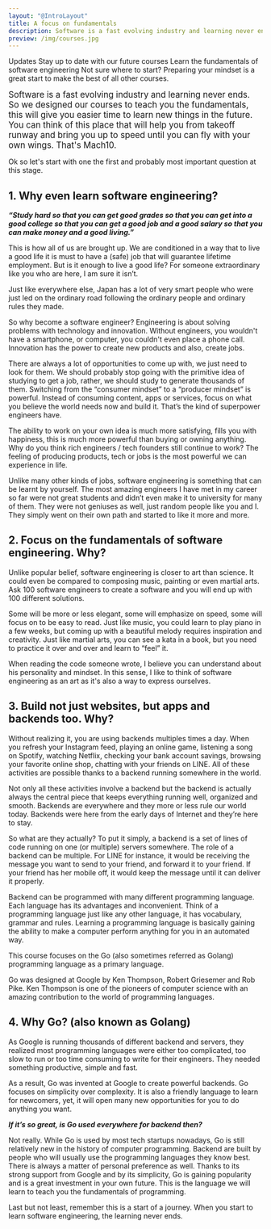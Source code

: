 ```yaml
---
layout: "@IntroLayout"
title: A focus on fundamentals
description: Software is a fast evolving industry and learning never ends. So we designed our courses to teach you the fundamentals, this will give you easier time to learn new things in the future.
preview: /img/courses.jpg
---
```


<CoursesList>
  <NoTag slot="updates-title">Updates</NoTag>
  <NoTag slot="updates-description">Stay up to date with our future courses</NoTag>
  <NoTag slot="title">Learn the fundamentals of software engineering</NoTag>
  <NoTag slot="description">Not sure where to start? Preparing your mindset is a great start to make the best of all other courses.</NoTag>
</CoursesList>

<CoursesIntro>
  <p><big>Software is a fast evolving industry and learning never ends. So we designed our courses to teach you the fundamentals, this will give you easier time to learn new things in the future. You can think of this place that will help you from takeoff runway and bring you up to speed until you can fly with your own wings. That's Mach10.</big></p>

  Ok so let's start with one the first and probably most important question at this stage.

  ## 1. Why even learn software engineering?

  _**“Study hard so that you can get good grades so that you can get into a good college so that you can get a good job and a good salary so that you can make money and a good living.”**_

  This is how all of us are brought up. We are conditioned in a way that to live a good life it is must to have a (safe) job that will guarantee lifetime employment. But is it enough to live a good life? For someone extraordinary like you who are here, I am sure it isn’t.

  Just like everywhere else, Japan has a lot of very smart people who were just led on the ordinary road following the ordinary people and ordinary rules they made.

  So why become a software engineer? Engineering is about solving problems with technology and innovation. Without engineers, you wouldn't have a smartphone, or computer, you couldn't even place a phone call. Innovation has the power to create new products and also, create jobs.

  There are always a lot of opportunities to come up with, we just need to look for them. We should probably stop going with the primitive idea of studying to get a job, rather, we should study to generate thousands of them. Switching from the “consumer mindset” to a “producer mindset” is powerful. Instead of consuming content, apps or services, focus on what you believe the world needs now and build it. That’s the kind of superpower engineers have.

  The ability to work on your own idea is much more satisfying, fills you with happiness, this is much more powerful than buying or owning anything. Why do you think rich engineers / tech founders still continue to work? The feeling of producing products, tech or jobs is the most powerful we can experience in life.

  Unlike many other kinds of jobs, software engineering is something that can be learnt by yourself. The most amazing engineers I have met in my career so far were not great students and didn’t even make it to university for many of them. They were not geniuses as well, just random people like you and I. They simply went on their own path and started to like it more and more.

  ## 2. Focus on the fundamentals of software engineering. Why?

  Unlike popular belief, software engineering is closer to art than science. It could even be compared to composing music, painting or even martial arts. Ask 100 software engineers to create a software and you will end up with 100 different solutions.

  Some will be more or less elegant, some will emphasize on speed, some will focus on to be easy to read. Just like music, you could learn to play piano in a few weeks, but coming up with a beautiful melody requires inspiration and creativity. Just like martial arts, you can see a kata in a book, but you need to practice it over and over and learn to “feel” it.

  When reading the code someone wrote, I believe you can understand about his personality and mindset. In this sense, I like to think of software engineering as an art as it's also a way to express ourselves.

  ## 3. Build not just websites, but apps and backends too. Why?

  Without realizing it, you are using backends multiples times a day. When you refresh your Instagram feed, playing an online game, listening a song on Spotify, watching Netflix, checking your bank account savings, browsing your favorite online shop, chatting with your friends on LINE. All of these activities are possible thanks to a backend running somewhere in the world.

  Not only all these activities involve a backend but the backend is actually always the central piece that keeps everything running well, organized and smooth. Backends are everywhere and they more or less rule our world today. Backends were here from the early days of Internet and they’re here to stay.

  So what are they actually? To put it simply, a backend is a set of lines of code running on one (or multiple) servers somewhere. The role of a backend can be multiple. For LINE for instance, it would be receiving the message you want to send to your friend, and forward it to your friend. If your friend has her mobile off, it would keep the message until it can deliver it properly.

  Backend can be programmed with many different programming language. Each language has its advantages and inconvenient. Think of a programming language just like any other language, it has vocabulary, grammar and rules. Learning a programming language is basically gaining the ability to make a computer perform anything for you in an automated way.

  This course focuses on the Go (also sometimes referred as Golang) programming language as a primary language.

  Go was designed at Google by Ken Thompson, Robert Griesemer and Rob Pike. Ken Thompson is one of the pioneers of computer science with an amazing contribution to the world of programming languages.

  ## 4. Why Go? (also known as Golang)

  As Google is running thousands of different backend and servers, they realized most programming languages were either too complicated, too slow to run or too time consuming to write for their engineers. They needed something productive, simple and fast.

  As a result, Go was invented at Google to create powerful backends. Go focuses on simplicity over complexity. It is also a friendly language to learn for newcomers, yet, it will open many new opportunities for you to do anything you want.

  _**If it’s so great, is Go used everywhere for backend then?**_

  Not really. While Go is used by most tech startups nowadays, Go is still relatively new in the history of computer programming. Backend are built by people who will usually use the programming languages they know best. There is always a matter of personal preference as well. Thanks to its strong support from Google and by its simplicity, Go is gaining popularity and is a great investment in your own future. This is the language we will learn to teach you the fundamentals of programming.

  Last but not least, remember this is a start of a journey. When you start to learn software engineering, the learning never ends.
</CoursesIntro>